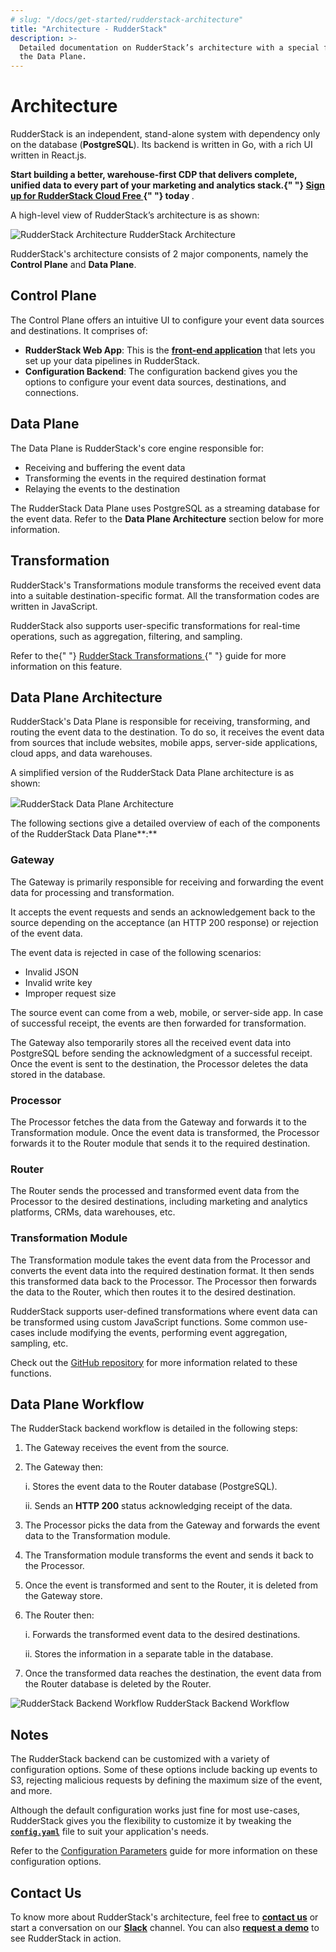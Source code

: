 ```yaml
---
# slug: "/docs/get-started/rudderstack-architecture"
title: "Architecture - RudderStack"
description: >-
  Detailed documentation on RudderStack’s architecture with a special focus on
  the Data Plane.
---
```


# Architecture

RudderStack is an independent, stand-alone system with dependency only on the database \(**PostgreSQL**\). Its backend is written in Go, with a rich UI written in React.js.

<div class="successBlock">
  <strong>
    Start building a better, warehouse-first CDP that delivers complete, unified
    data to every part of your marketing and analytics stack.{" "}
    <a href="https://app.rudderlabs.com/signup?type=freetrial">
      Sign up for RudderStack Cloud Free
    </a>{" "}
    today
  </strong>
  .
</div>

A high-level view of RudderStack’s architecture is as shown:

<!-- ![RudderStack Architecture](../.gitbook/assets/rudderstack-architecture.png) -->

<img
  src="../../images/assets/rudderstack-architecture.png"
  alt="RudderStack Architecture"
/>
<span class="imageTitle">RudderStack Architecture</span>

RudderStack's architecture consists of 2 major components, namely the **Control Plane** and **Data Plane**.

## **Control Plane**

The Control Plane offers an intuitive UI to configure your event data sources and destinations. It comprises of:

- **RudderStack Web App**: This is the [**front-end application**](https://app.rudderlabs.com/signup?type=freetrial) that lets you set up your data pipelines in RudderStack.
- **Configuration Backend**: The configuration backend gives you the options to configure your event data sources, destinations, and connections.

## **Data Plane**

The Data Plane is RudderStack's core engine responsible for:

- Receiving and buffering the event data
- Transforming the events in the required destination format
- Relaying the events to the destination

<div class="infoBlock">
The RudderStack Data Plane uses PostgreSQL as a streaming database for the event data. Refer to the <strong>Data Plane Architecture</strong> section below for more information.

</div>

## **Transformation**

RudderStack's Transformations module transforms the received event data into a suitable destination-specific format. All the transformation codes are written in JavaScript.

RudderStack also supports user-specific transformations for real-time operations, such as aggregation, filtering, and sampling.

<div class="successBlock">
  Refer to the{" "}
  <a href="../adding-a-new-user-transformation-in-rudderstack">
    RudderStack Transformations
  </a>{" "}
  guide for more information on this feature.
</div>

## **Data Plane Architecture**

RudderStack's Data Plane is responsible for receiving, transforming, and routing the event data to the destination. To do so, it receives the event data from sources that include websites, mobile apps, server-side applications, cloud apps, and data warehouses.

A simplified version of the RudderStack Data Plane architecture is as shown:

<img src="https://lh4.googleusercontent.com/cI7FcmudLVOedkLXA2AwV0tWVI3fZtA66v3Mt8WYGEZnhC8_D-pW53twoh-BbfEBHGw-dvg5tCllbE0xwvGj1b1uPN3KpZU2PAWi0IAS36XzrrzYTm2jcSmjegti_Z57Ca9hZRn4"/><span class="imageTitle">RudderStack Data Plane Architecture</span>

The following sections give a detailed overview of each of the components of the RudderStack Data Plane**:**

### **Gateway**

The Gateway is primarily responsible for receiving and forwarding the event data for processing and transformation.

It accepts the event requests and sends an acknowledgement back to the source depending on the acceptance \(an HTTP 200 response\) or rejection of the event data.

The event data is rejected in case of the following scenarios:

- Invalid JSON
- Invalid write key
- Improper request size

The source event can come from a web, mobile, or server-side app. In case of successful receipt, the events are then forwarded for transformation.

The Gateway also temporarily stores all the received event data into PostgreSQL before sending the acknowledgment of a successful receipt. Once the event is sent to the destination, the Processor deletes the data stored in the database.

### **Processor**

The Processor fetches the data from the Gateway and forwards it to the Transformation module. Once the event data is transformed, the Processor forwards it to the Router module that sends it to the required destination.

### **Router**

The Router sends the processed and transformed event data from the Processor to the desired destinations, including marketing and analytics platforms, CRMs, data warehouses, etc.

### **Transformation Module**

The Transformation module takes the event data from the Processor and converts the event data into the required destination format. It then sends this transformed data back to the Processor. The Processor then forwards the data to the Router, which then routes it to the desired destination.

<div class="successBlock">
RudderStack supports user-defined transformations where event data can be transformed using custom JavaScript functions. Some common use-cases include modifying the events, performing event aggregation, sampling, etc.

Check out the <a href="https://github.com/rudderlabs/sample-user-transformers">GitHub repository</a> for more information related to these functions.

</div>

## **Data Plane Workflow**

The RudderStack backend workflow is detailed in the following steps:

1. The Gateway receives the event from the source.
2. The Gateway then:

   i. Stores the event data to the Router database \(PostgreSQL\).

   ii. Sends an **HTTP 200** status acknowledging receipt of the data.

3. The Processor picks the data from the Gateway and forwards the event data to the Transformation module.
4. The Transformation module transforms the event and sends it back to the Processor.
5. Once the event is transformed and sent to the Router, it is deleted from the Gateway store.
6. The Router then:

   i. Forwards the transformed event data to the desired destinations.

   ii. Stores the information in a separate table in the database.

7. Once the transformed data reaches the destination, the event data from the Router database is deleted by the Router.

<!-- ![RudderStack Backend Workflow](../.gitbook/assets/screen-shot-2021-06-07-at-1.25.57-pm.png) -->

<img
  src="../../images/assets/screen-shot-2021-06-07-at-1.25.57-pm.png"
  alt="RudderStack Backend Workflow"
/>
<span class="imageTitle">RudderStack Backend Workflow</span>

## **Notes**

The RudderStack backend can be customized with a variety of configuration options. Some of these options include backing up events to S3, rejecting malicious requests by defining the maximum size of the event, and more.

Although the default configuration works just fine for most use-cases, RudderStack gives you the flexibility to customize it by tweaking the [**`config.yaml`**](https://github.com/rudderlabs/rudder-server/blob/master/config/config.yaml) file to suit your application's needs.

<div class="infoBlock">
Refer to the <a href="../../user-guides/administrators-guide/config-parameters">Configuration Parameters</a> guide for more information on these configuration options.

</div>

## Contact Us

To know more about RudderStack's architecture, feel free to [**contact us**](mailto:%20docs@rudderstack.com) or start a conversation on our [**Slack**](https://resources.rudderstack.com/join-rudderstack-slack) channel. You can also [**request a demo**](https://rudderstack.com/request-a-demo/) to see RudderStack in action.
